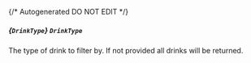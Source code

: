 {/* Autogenerated DO NOT EDIT  */}

##### *{`DrinkType`}* `DrinkType`
The type of drink to filter by. If not provided all drinks will be returned.
<Collapsible openLabel={Labels.showProperties} closeLabel={Labels.hideProperties}>
    <DrinkType/>
</Collapsible>


